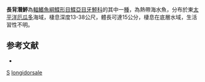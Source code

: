 {{Speciesbox
| taxon = Syacium longidorsale
| status = LC
| status_system = IUCN3.1
| binomial_authority = [[Murakami|Murakami]] & [[Amaoka|Amaoka]], 1992
| synonyms = 
}}

'''長背潛鮃'''為[[輻鰭魚綱|輻鰭魚綱]][[鰈形目|鰈形目]][[鰈亞目|鰈亞目]][[牙鮃科|牙鮃科]]的其中一[[種|種]]，為熱帶海水魚，分布於東[[太平洋|太平洋]][[厄瓜多|厄瓜多]]海域，棲息深度13-38公尺，體長可達15公分，棲息在底層水域，生活習性不明。

==参考文献==
*{{FishBase_species|genus=Syacium|species=longidorsale|year=2014|month=3}}

{{taxonbar}}
[[Category:1992年描述的鱼类|S]]
[[Category:潛鮃屬|longidorsale]]